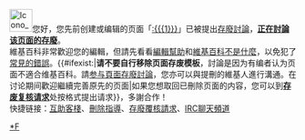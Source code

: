 [[File:Icono_aviso_borrar.svg|left|40px|link=]]您好，您先前创建或编辑的页面「[[:{{{1}}}]]」已被提出[[WP:AFD|存廢討論]]，'''[[Wikipedia:頁面存廢討論/記錄/{{<includeonly>safesubst:</includeonly>#time:Y/m/d}}#{{{1}}}|正在討論该页面的存廢]]'''。<br/>維基百科非常歡迎您的編輯，但請先看看[[WP:HEP|編輯幫助]]和[[WP:NOT|維基百科不是什麼]]，以免犯了[[WP:ACM|常見的錯誤]]。{{#ifexist:{{{1}}}|'''请不要自行移除页面存废模板'''，討論是因为有编者认为页面不適合维基百科。請[[Wikipedia:頁面存廢討論/記錄/{{<includeonly>safesubst:</includeonly>#time:Y/m/d}}#{{{1}}}|参与頁面存廢討論]]，您亦可以與提刪的維基人進行溝通。在讨论期间歡迎繼續完善原先的页面|如果您想取回已刪除页面的内容，您可以到'''[[Wikipedia:DRV|存废复核请求]]'''处按格式提出请求}}，多謝合作！<br/>快捷链接：[[維基百科:互助客棧|互助客棧]]、[[維基百科:刪除指導|刪除指導]]、[[維基百科:廢覆核請求|存廢覆核請求]]、[[Wikipedia:IRC聊天频道|IRC聊天頻道]]<noinclude>{{Documentation}}[[Category:用戶警告模板|*F]]</noinclude>